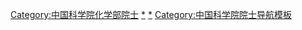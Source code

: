 {{Navbox
|name = 中国科学院化学部院士
|title = {{Flagicon|CHN}} [[中国科学院]]化学部院士
|bodyclass = hlist
|groupstyle = text-align: center;
|state = {{{state<includeonly>|collapsed</includeonly>}}}

|group1 = 物理学数学化学部
|list1 =
{{Navbox subgroup
|group1 = 1955年
|list1 = 
* [[傅鹰|傅　鹰]]†
* [[侯祥麟]]†
* [[黄鸣龙]]†
* [[黄子卿]]†
* [[纪育沣]]†
* [[李方訓]]†
* [[梁树权]]†
* [[柳大纲]]†
* [[卢嘉锡]]†
* [[钱志道]]†
* [[唐敖庆]]†
* [[汪猷|汪　猷]]†
* [[吴学周]]†
* [[杨石先]]†
* [[虞宏正]]†
* [[袁翰青]]†
* [[恽子强]]†
* [[曾昭抡]]†
* [[张大煜]]†
* [[张青莲]]†
* [[赵承嘏]]†
* [[莊長恭]]†
}}

|group2 = 数学物理学化学部
|list2 = 
{{Navbox subgroup
|group1 = 1957年
|list1 = 
* [[蔡镏生]]†
* [[赵宗燠]]†
}}

|group3 = 化学部
|list3 =
{{Navbox subgroup
|group1 = 1980年
|list1 = 
* [[蔡启瑞]]†
* [[曹本熹]]†
* [[查全性]]†
* [[陈冠荣 (上海)|陈冠荣]]†
* [[陈家镛]]†
* [[陈荣悌]]†
* [[陈茹玉]]†
* [[戴安邦]]†
* [[冯新德]]†
* [[高鸿|高　鸿]]†
* [[高济宇]]†
* [[高小霞]]†
* [[高怡生]]†
* [[高振衡]]†
* [[顾翼东]]†
* [[郭慕孙]]†
* [[郭燮贤]]†
* [[何炳林]]†
* [[黄量|黄　量]]†
* [[黄维垣]]†
* [[黄耀曾]]†
* [[嵇汝运]]†
* [[蒋丽金]]†
* [[蒋明谦]]†
* [[梁晓天]]†
* [[刘有成]]†
* [[卢佩章]]†
* [[闵恩泽]]†
* [[倪嘉缵]]
* [[彭少逸]]†
* [[钱保功]]†
* [[钱人元]]†
* [[申泮文]]†
* [[沈天慧]]†
* [[时钧|时　钧]]†
* [[苏元复]]†
* [[唐有祺]]
* [[田昭武]]
* [[汪德熙]]†
* [[汪家鼎]]†
* [[王序 (1912年)|王　序]]†
* [[王葆仁]]†
* [[吴浩青]]†
* [[吴征铠]]†
* [[武迟|武　迟]]†
* [[萧伦|肖　伦]]†
* [[邢其毅]]†
* [[徐光宪]]†
* [[严东生]]†
* [[张存浩]]
* [[朱亚杰]]†

|group2 = 1991年
|list2 = 
* [[陈俊武]]
* <s>[[陈敏恒]]</s>
* [[陳耀祖 (化學家)|陈耀祖]]†
* [[程镕时]]†
* [[郭景坤]]†
* [[何国钟]]
* [[黄葆同]]†
* [[黄志镗]]†
* [[江元生]]†
* [[姜圣阶]]†
* [[蒋锡夔]]†
* [[黎乐民]]
* [[刘元方]]
* [[楼南泉]]†
* [[陆婉珍]]†
* [[陆熙炎]]
* [[沈家骢]]
* [[孙家钟]]†
* [[汪尔康]]
* [[王夔|王　夔]]
* [[王方定]]
* [[王佛松]]
* [[谢毓元]]†
* [[徐僖|徐　僖]]†
* [[徐如人]]
* [[游效曾]]†
* [[余国琮]]†
* [[俞汝勤]]
* [[袁权|袁　权]]
* [[张滂 (化学家)|张　滂]]†
* [[张乾二|张-{乾}-二]]†
* [[赵玉芬]]
* [[周同惠]]†
* [[周维善]]†
* [[朱清时]]

|group3 = 1993年
|list3 = 
* [[陈鉴远]]†
* [[陈庆云]]
* [[戴立信]]
* [[邓从豪]]†
* [[胡英|胡　英]]
* [[黄本立]]
* [[梁敬魁]]†
* [[林励吾]]†
* [[林尚安]]†
* [[殷之文]]†

|group4 = 1995年
|list4 = 
* [[邓景发]]†
* [[何鸣元]]
* [[胡宏纹]]†
* [[沈之荃]]
* [[苏锵|苏　锵]]†
* [[徐晓白]]†
* [[张礼和]]
* [[支志明]]
* [[朱起鹤]]

|group5 = 1997年
|list5 = 
* [[白春礼]]
* [[方肇伦]]†
* [[高世扬]]†
* [[侯虞钧]]†
* [[钱逸泰]]
* [[沙国河]]
* [[万惠霖]]
* [[袁承业 (化学家)|袁承业]]†
* [[朱道本]]
* [[卓仁禧]]†

|group6 = 1999年
|list6 = 
* [[陈凯先]]
* [[黄乃正]]
* [[李静海]]
* [[刘若庄]]†
* [[佟振合]]
* [[吴新涛]]
* [[姚守拙]]
* [[周其凤]]

|group7 = 2001年
|list7 = 
* [[曹镛|曹　镛]]
* [[陈洪渊]]
* [[陈新滋]]
* [[程津培]]
* [[黄春辉]]
* [[江龙|江　龙]]
* [[林国强 (1943年)|林国强]]
* [[麦松威]]
* [[任詠华]]
* [[郑兰荪]]

|group8 = 2003年
|list8 = 
* [[费维扬]]
* [[洪茂椿]]
* [[侯建国]]
* [[黄宪 (化学家)|黄　宪]]†
* [[计亮年]]
* [[李灿 (化学家)|李　灿]]
* [[吴奇|吴　奇]]
* [[吴养洁]]
* [[杨玉良]]
* [[张玉奎]]

|group9 = 2005年
|list9 = 
* [[陈懿|陈　懿]]
* [[冯守华]]
* [[江明|江　明]]
* [[李洪钟]]
* [[麻生明]]
* [[田中群]]
* [[吴云东]]
* [[颜德岳]]
* [[姚建年]]

|group10 = 2007年
|list10 = 
* [[柴之芳]]
* [[段雪|段　雪]]
* [[高松 (无机化学家)|高　松]]
* [[宋礼成]]
* [[张希 (化学家)|张　希]]
* [[赵东元]]

|group11 = 2009年
|list11 = 
* [[陈小明 (化学家)|陈小明]]
* [[包信和]]
* [[江桂斌]]
* [[江雷|江　雷]]
* [[唐本忠]]
* [[涂永强]]
* [[万立骏]]
* [[周其林]]

|group12 = 2011年
|list12 = 
* [[田禾|田　禾]]
* [[刘忠范]]
* [[严纯华]]
* [[张俐娜]]†
* [[李亚栋]]
* [[杨学明]]
* [[赵进才]]

|group13 = 2013年
|list13 = 
* [[丁奎岭]]
* [[方维海]]
* [[冯小明]]
* [[李永舫]]
* [[杨秀荣]]
* [[张洪杰]]
* [[张涛 (化学家)|张　涛]]
* [[韩布兴]]
* [[谢毅 (化学家)|谢　毅]]

|group14 = 2015年
|list14 = 
* [[于吉红]]
* [[刘云圻]]
* [[安立佳]]
* [[孙世刚]]
* [[李玉良 (1949年)|李玉良]]
* [[张锁江]]
* [[席振峰]]
* [[唐勇 (1964年)|唐　勇]]
* [[谭蔚泓]]

|group15 = 2017年
|list15 = 
* [[杨万泰]]
* [[张东辉]]
* [[陈军 (化学家)|陈　军]]
* [[岳建民]]
* [[赵宇亮]]
* [[郭子建]]
* [[彭孝军]]
* [[谢在库]]
* [[谢作伟]]

|group16 = 2019年
|list16 = 
* [[陈学思]]
* [[李景虹]]
* [[樊春海]]
* [[马大为]]
* [[施剑林]]
* [[吴骊珠]]
* [[杨金龙 (化学家)|杨金龙]]
* [[俞书宏]]
* [[徐春明]]
* [[张锦 (纳米化学家)|张　锦]]

|group17 = 2021年
|list17 = 
* [[卜显和]]
* [[迟力峰]]
* [[房喻|房　喻]]
* [[刘买利]]
* [[马光辉]]
* [[马於光|马-{於}-光]]
* [[王梅祥]]
* [[谢素原]]
* [[俞飚|俞　飚]]
* [[元英进]]
* [[周翔 (生物化学家)|周　翔]]
}}

|below = * [[Template:中国科学院数学物理学部院士|数学物理学部]]
* '''化学部'''
* [[Template:中国科学院生命科学和医学学部院士|生命科学和医学学部]]
* [[Template:中国科学院地学部院士|地学部]]
* [[Template:中国科学院信息技术科学部院士|信息技术科学部]]
* [[Template:中国科学院技术科学部院士|技术科学部]]
* [[Template:中国科学院外籍院士|外籍院士]]
* <s>[[Template:中国科学院哲学社会科学部院士|哲学社会科学部]]</s>

}}<includeonly>[[Category:中国科学院化学部院士]]</includeonly><noinclude>
[[Category:中国科学院化学部院士|*]]
[[Category:中華人民共和國化學家|*]]
[[Category:中国科学院院士导航模板]]
</noinclude>